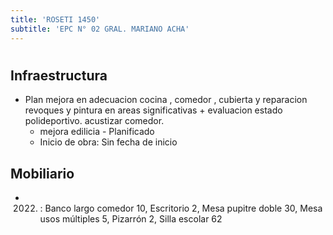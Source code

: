 ```yaml
---
title: 'ROSETI 1450'
subtitle: 'EPC N° 02 GRAL. MARIANO ACHA'
---
```


#
## Infraestructura

* Plan mejora en   adecuacion   cocina , comedor ,  cubierta  y reparacion revoques y pintura en areas significativas + evaluacion estado polideportivo. acustizar comedor. 
    + mejora edilicia - Planificado 
    + Inicio de obra: Sin fecha de inicio 






## Mobiliario

*  (2022) : Banco largo comedor 10, Escritorio 2, Mesa pupitre doble 30, Mesa usos múltiples 5, Pizarrón 2, Silla escolar 62 



